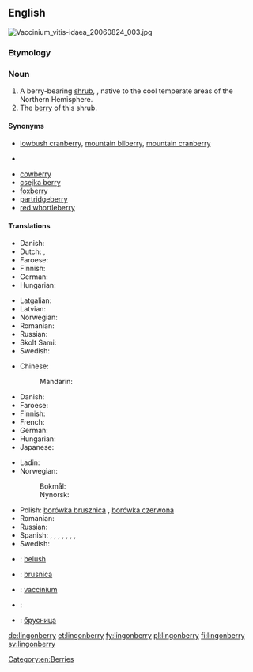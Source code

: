 ==English==
[[File:Vaccinium_vitis-idaea_20060824_003.jpg|thumb|right]]
{{wikipedia|vaccinium vitis-idaea}}
{{wikispecies|Vaccinium vitis-idaea}}
===Etymology===
{{compound|lingon|berry}}

{{etystub|lingon???}}

===Noun===
{{en-noun|lingonberries}}

# A berry-bearing [[shrub]], {{taxlink|Vaccinium vitis-idaea|species}}, native to the cool temperate areas of the Northern Hemisphere.
# The [[berry]] of this shrub.

====Synonyms====
* {{sense|shrub}} [[lowbush cranberry]], [[mountain bilberry]], [[mountain cranberry]]
* {{sense|berry}}
{{checksyns}}
* [[cowberry]]
* [[csejka berry]]
* [[foxberry]]
* [[partridgeberry]]
* [[red whortleberry]]

====Translations====
{{trans-top|shrub}}
* Danish: {{t-|da|tyttebær|c}}
* Dutch: {{t-|nl|rode bosbes|f}}, {{t+|nl|vossenbes|f}}
* Faroese: {{t-|fo|vínbláber|n}}
* Finnish: {{t+|fi|puolukka}}
* German: {{t+|de|Preiselbeere|f}}
* Hungarian: {{t-|hu|vörös áfonya}}
{{trans-mid}}
* Latgalian: {{tø|ltg|bryukline|f}}
* Latvian: {{t+|lv|brūklene|f}}
* Norwegian: {{t-|no|tyttebærlyng|m}}
* Romanian: {{t|ro|merișor|m}}
* Russian: {{t+|ru|брусника|f|tr=brusníka}}
* Skolt Sami: {{tø|sms|joŋŋ}}
* Swedish: {{t+|sv|lingon|n}}
{{trans-bottom}}

{{trans-top|berry}}
* Chinese:
*: Mandarin: {{t|cmn|越橘|tr=yuèjú|sc=Hani}}
* Danish: {{t-|da|tyttebær|n}}
* Faroese: {{t-|fo|vínbláber|n}}
* Finnish: {{t+|fi|puolukka}}
* French: {{t-|fr|airelle rouge|m}}
* German: {{t+|de|Preiselbeere|f}}
* Hungarian: {{t-|hu|vörös áfonya}}
* Japanese: {{t-|ja|コケモモ|tr=kokemomo|sc=Jpan}}
{{trans-mid}}
* Ladin: {{tø|lld|granëta|f}}
* Norwegian:
*: Bokmål: {{t+|no|tyttebær|n}}
*: Nynorsk: {{t+|nn|tytebær|n}}
* Polish: [[borówka brusznica]] {{f}}, [[borówka czerwona]] {{f}}
* Romanian: {{t|ro|merișor|n}}
* Russian: {{t+|ru|брусника|f|tr=brusníka}}
* Spanish: {{t-|es|lingonberry|f}}, {{t-|es|cowberry|f}}, {{t-|es|lingonberi|f}}, {{t-|es|cauberi|f}}, {{t-|es|arándano silvestre|m}}, {{t-|es|arándano ártico|m}}, {{t-|es|foxberry|f}}, {{t-|es|foxberi|f}}
* Swedish: {{t+|sv|lingon|n}}
{{trans-bottom}}

{{checktrans-top}}
* {{ttbc|sq}}: [[belush]] {{m}}
* {{ttbc|sh}}: [[brusnica]] {{f}}
* {{ttbc|la}}: [[vaccinium]] {{n}}
{{trans-mid}}
* {{ttbc|se}}: {{tø|se|jokŋa}}
* {{ttbc|sh}}: [[брусница]] {{f}}
{{trans-bottom}}

[[Category:en:Berries]]

[[de:lingonberry]]
[[et:lingonberry]]
[[fy:lingonberry]]
[[pl:lingonberry]]
[[fi:lingonberry]]
[[sv:lingonberry]]